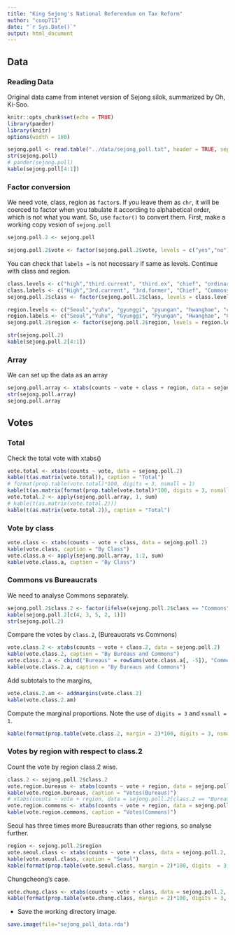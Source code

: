 ```yaml
---
title: "King Sejong's National Referendum on Tax Reform"
author: "coop711"
date: "`r Sys.Date()`"
output: html_document
---
```


## Data

### Reading Data 

Original data came from intenet version of Sejong silok, summarized by Oh, Ki-Soo.

```r
knitr::opts_chunk$set(echo = TRUE)
library(pander)
library(knitr)
options(width = 180)
```

```r
sejong.poll <- read.table("../data/sejong_poll.txt", header = TRUE, sep = "")
str(sejong.poll)
# pander(sejong.poll)
kable(sejong.poll[4:1])
```

### Factor conversion

We need vote, class, region as `factor`s. If you leave them as `chr`, it will be coerced to factor when you tabulate it according to alphabetical order, which is not what you want. So, use `factor()` to convert them. First, make a working copy vesion of `sejong.poll`

```r
sejong.poll.2 <- sejong.poll
```

```r
sejong.poll.2$vote <- factor(sejong.poll.2$vote, levels = c("yes","no"), labels = c("Yes", "No"))
```

You can check that `labels = ` is not necessary if same as levels. Continue with class and region.

```r
class.levels <- c("high","third.current", "third.ex", "chief", "ordinary")
class.labels <- c("High","3rd.current", "3rd.former", "Chief", "Commons")
sejong.poll.2$class <- factor(sejong.poll.2$class, levels = class.levels, labels = class.labels)
```

```r
region.levels <- c("Seoul","yuhu", "gyunggi", "pyungan", "hwanghae", "chungcheong", "kangwon", "hamgil", "gyungsang", "jeolla")
region.labels <- c("Seoul","Yuhu", "Gyunggi", "Pyungan", "Hwanghae", "Chungcheong", "Kangwon", "Hamgil", "Gyungsang", "Jeolla")
sejong.poll.2$region <- factor(sejong.poll.2$region, levels = region.levels, labels = region.labels)
```

```r
str(sejong.poll.2)
kable(sejong.poll.2[4:1])
```

### Array

We can set up the data as an array

```r
sejong.poll.array <- xtabs(counts ~ vote + class + region, data = sejong.poll.2)
str(sejong.poll.array)
sejong.poll.array
```

## Votes

### Total

Check the total vote with xtabs()

```r
vote.total <- xtabs(counts ~ vote, data = sejong.poll.2)
kable(t(as.matrix(vote.total)), caption = "Total")
# format(prop.table(vote.total)*100, digits = 3, nsmall = 1)
kable(t(as.matrix(format(prop.table(vote.total)*100, digits = 3, nsmall = 1))), caption = "Percentage", align = rep("r", 2))
vote.total.2 <- apply(sejong.poll.array, 1, sum)
# kable(t(as.matrix(vote.total.2)))
kable(t(as.matrix(vote.total.2)), caption = "Total")
```

### Vote by class

```r
vote.class <- xtabs(counts ~ vote + class, data = sejong.poll.2)
kable(vote.class, caption = "By Class")
vote.class.a <- apply(sejong.poll.array, 1:2, sum)
kable(vote.class.a, caption = "By Class")
```

### Commons vs Bureaucrats

We need to analyse Commons separately. 

```r
sejong.poll.2$class.2 <- factor(ifelse(sejong.poll.2$class == "Commons", "Commons", "Bureaus"), levels = c("Bureaus", "Commons"))
kable(sejong.poll.2[c(4, 3, 5, 2, 1)])
str(sejong.poll.2)
```

Compare the votes by `class.2`,  (Bureaucrats vs Commons)

```r
vote.class.2 <- xtabs(counts ~ vote + class.2, data = sejong.poll.2)
kable(vote.class.2, caption = "By Bureaus and Commons")
vote.class.2.a <- cbind("Bureaus" = rowSums(vote.class.a[, -5]), "Commons" =  vote.class.a[, 5])
kable(vote.class.2.a, caption = "By Bureaus and Commons")
```

Add subtotals to the margins, 

```r
vote.class.2.am <- addmargins(vote.class.2)
kable(vote.class.2.am)
```

Compute the marginal proportions. Note the use of `digits = 3` and `nsmall = 1`.

```r
kable(format(prop.table(vote.class.2, margin = 2)*100, digits = 3, nsmall = 1), caption = "Bureaus and Commons", align = rep("r", 2))
```

### Votes by region with respect to class.2 

Count the vote by region class.2 wise.

```r
class.2 <- sejong.poll.2$class.2
vote.region.bureaus <- xtabs(counts ~ vote + region, data = sejong.poll.2, class.2 == "Bureaus", drop = TRUE)
kable(vote.region.bureaus, caption = "Votes(Bureaus)")
# xtabs(counts ~ vote + region, data = sejong.poll.2[class.2 == "Bureaus", ], drop = TRUE)
vote.region.commons <- xtabs(counts ~ vote + region, data = sejong.poll.2, class.2 == "Commons", drop = TRUE)
kable(vote.region.commons, caption = "Votes(Commons)")
```

Seoul has three times more Bureaucrats than other regions, so analyse further.

```r
region <- sejong.poll.2$region
vote.seoul.class <- xtabs(counts ~ vote + class, data = sejong.poll.2, region == "Seoul", drop = TRUE)
kable(vote.seoul.class, caption = "Seoul")
kable(format(prop.table(vote.seoul.class, margin = 2)*100, digits  = 3, nsmall = 1), caption = "Seoul", align = rep("r", 3))
```

Chungcheong's case.

```r
vote.chung.class <- xtabs(counts ~ vote + class, data = sejong.poll.2, region == "Chungcheong", drop = TRUE)
kable(format(prop.table(vote.chung.class, margin = 2)*100, digits = 3, nsmall = 1), caption = "Chungcheong", align = rep("r", 3))
```

- Save the working directory image.

```r
save.image(file="sejong_poll_data.rda")
```


